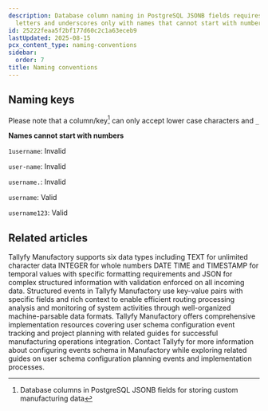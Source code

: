 ```yaml
---
description: Database column naming in PostgreSQL JSONB fields requires lowercase
  letters and underscores only with names that cannot start with numbers.
id: 25222feaa5f2bf177d60c2c1a63eceb9
lastUpdated: 2025-08-15
pcx_content_type: naming-conventions
sidebar:
  order: 7
title: Naming conventions
---
```


## Naming keys

Please note that a column/key[^1] can only accept lower case characters and `_`

**Names cannot start with numbers**

`1username`: Invalid

`user-name`: Invalid

`username.`: Invalid

`username`: Valid

`username123`: Valid


[^1]: Database columns in PostgreSQL JSONB fields for storing custom manufacturing data

## Related articles
<CardGrid>
<LinkTitleCard header="<b>Manufactory > Data types</b>" href="/products/manufactory/data-types/" > Tallyfy Manufactory supports six data types including TEXT for unlimited character data INTEGER for whole numbers DATE TIME and TIMESTAMP for temporal values with specific formatting requirements and JSON for complex structured information with validation enforced on all incoming data. </LinkTitleCard>
<LinkTitleCard header="<b>Best Practices > Understanding structured events</b>" href="/products/manufactory/best-practices/understanding-structured-events/" > Structured events in Tallyfy Manufactory use key-value pairs with specific fields and rich context to enable efficient routing processing analysis and monitoring of system activities through well-organized machine-parsable data formats. </LinkTitleCard>
<LinkTitleCard header="<b>Implementation > Configuring user schema</b>" href="/products/manufactory/implementation/configuring_users_schema/" > Tallyfy Manufactory offers comprehensive implementation resources covering user schema configuration event tracking and project planning with related guides for successful manufacturing operations integration. </LinkTitleCard>
<LinkTitleCard header="<b>Implementation > Configuring events schema</b>" href="/products/manufactory/implementation/configuring_events_schema/" > Contact Tallyfy for more information about configuring events schema in Manufactory while exploring related guides on user schema configuration planning events and implementation processes. </LinkTitleCard>
</CardGrid>